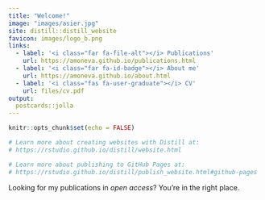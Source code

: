 ```yaml
---
title: "Welcome!"
image: "images/asier.jpg"
site: distill::distill_website
favicon: images/logo_b.png
links:
  - label: '<i class="far fa-file-alt"></i> Publications'
    url: https://amoneva.github.io/publications.html
  - label: '<i class="far fa-id-badge"></i> About me'
    url: https://amoneva.github.io/about.html
  - label: '<i class="fas fa-user-graduate"></i> CV'
    url: files/cv.pdf
output:
  postcards::jolla
---
```


```r
knitr::opts_chunk$set(echo = FALSE)

# Learn more about creating websites with Distill at:
# https://rstudio.github.io/distill/website.html

# Learn more about publishing to GitHub Pages at:
# https://rstudio.github.io/distill/publish_website.html#github-pages
```

Looking for my publications in *open access*? You're in the right place.
